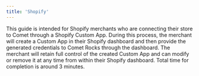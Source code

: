 ```yaml
---
title: 'Shopify'
---
```

This guide is intended for Shopify merchants who are connecting their store to Comet through a Shopify Custom App. During this process, the merchant will create a Custom App in their Shopify dashboard and then provide the generated credentials to Comet Rocks through the dashboard. The merchant will retain full control of the created Custom App and can modify or remove it at any time from within their Shopify dashboard. Total time for completion is around 3 minutes.
